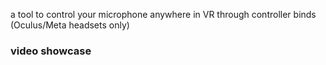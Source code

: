 
a tool to control your microphone anywhere in VR through controller binds (Oculus/Meta headsets only)

### video showcase

<YouTube id="eyB2dw0DLxo" />
